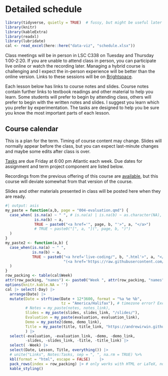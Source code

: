 # Detailed schedule {#outline .unnumbered}

```r
library(tidyverse, quietly = TRUE)  # fussy, but might be useful later on
library(knitr)
library(kableExtra)
library(readxl)
library(lubridate)
cal <- read_excel(here::here("data-viz", "schedule.xlsx"))
```

Class meetings will be in person in LSC C338 on Tuesday and Thursday 1:00-2:20. If you are unable to attend class in person, you can participate live online or watch the recording later. Managing a hybrid course is challenging and I expect the in-person experience will be better than the online version. Links to these sessions will be on [Brightspace](https://dal.brightspace.com/d2l/le/content/232100/Home). 

Each lesson below has links to course notes and slides. Course notes contain further links to textbook readings and other material to help you learn. Some students will prefer to begin by attending class, others will prefer to begin with the written notes and slides. I suggest you learn which you prefer by experimentation. The tasks are designed to help you be sure you know the most important parts of each lesson.

## Course calendar {-}

This is a plan for the term. Timing of course content may change. Slides will normally appear before the class, but you can expect last-minute changes and maybe some edits after class is over.

[Tasks](004-evaluation.qmd#tasks) are due Friday at 6:00 pm Atlantic each week. Due dates for assignment and term project component are listed below.

Recordings from the previous offering of this course are [available](http://bio.mmab.ca/data-visualization/), but this course will deviate somewhat from that version of the course. 

Slides and other materials presented in class will be posted here when they are ready.

```r
#| output: asis
my_paste = function(a,b, page = "004-evaluation.qmd") {
  case_when( is.na(a) ~ " ", # is.na(a) | is.na(b) ~ as.character(NA),
             is.na(b) ~ a, 
             TRUE ~ paste0("<a href='", page, b, "'>", a, "</a>")
             # TRUE ~ paste0("[", a, "](", page, b, ")")
  )
}
my_paste2 <- function(a,b) {
  case_when(is.na(a) ~ " ",
            is.na(b) ~ a,
            TRUE ~ paste0("<a href='live-coding/", b, ".html'>", a, "</a> ",
                          "(<a href='https://raw.githubusercontent.com/AndrewIrwin/data-viz-2022-course/main/live-coding/", b, ".Rmd'>Rmd</a>)")
  )
}
row_packing <- table(cal$Week)
attr(row_packing, "names") <- paste0("Week ", attr(row_packing, "names"))
options(knitr.kable.NA = '')
cal |> select(-Day) |>
  arrange(Date) |>
  mutate(Date = strftime(Date + 12*3600, format = "%a %e %b", 
                         tz = "America/Halifax"), # timezone error? Excel bug?
         # Notes = my_paste(notes, notes_link),
         Slides = my_paste(slides, slides_link, "/slides/"),
         Evaluation = my_paste(evaluation, evaluation_link),
         Demo = my_paste2(demo, demo_link),
         Title = my_paste(title, title_link, "https://andrewirwin.github.io/data-viz-notes/")
         ) |>
  select(-evaluation, -evaluation_link, -demo, -demo_link,
         -slides, -slides_link, -title, -title_link) |>
  select( -Week) |> 
  select(Date, Lesson, Title, everything()) |>
  # unite("Links", Notes:Tasks, sep = ", ", na.rm = TRUE) %>%
  kbl(format = "html", escape = FALSE)    |>
  pack_rows(index = row_packing) |> # only works with HTML or LaTeX, not with Markdown
  kable_styling() 
```

